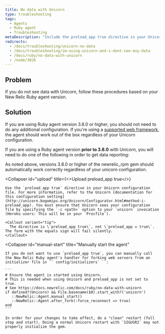 ```yaml
---
title: No data with Unicorn
type: troubleshooting
tags:
  - Agents
  - Ruby agent
  - Troubleshooting
metaDescription: "Include the preload_app true directive in your Unicorn configuration for New Relic''s Ruby agent, and then do a clean stop and restart."
redirects:
  - /docs/troubleshooting/unicorn-no-data
  - /docs/troubleshooting/im-using-unicorn-and-i-dont-see-any-data
  - /docs/ruby/no-data-with-unicorn
  - /node/3026
---
```


## Problem

If you do not see data with Unicorn, follow these procedures based on your New Relic Ruby agent version.

## Solution

If you are using Ruby agent version 3.8.0 or higher, you should not need to do any additional configuration. If you're using a [supported web framework](/docs/ruby/supported-frameworks), the agent should work out of the box regardless of your Unicorn configuration.

If you are using a Ruby agent version **prior to 3.8.0** with Unicorn, you will need to do one of the following in order to get data reporting:

<CollapserGroup>
  <Collapser
    id="upgrade"
    title="Upgrade to newrelic_rpm 3.8.0 or higher"
  >
    As noted above, versions 3.8.0 or higher of the newrelic_rpm gem should automatically work correctly regardless of your unicorn configuration.
  </Collapser>

  <Collapser
    id="upload"
    title={<>Upload <InlineCode>preload_app true</InlineCode></>}
  >
    Use the `preload_app true` directive in your Unicorn configuration file. For more information, refer to the Unicorn [documentation for this configuration setting](http://unicorn.bogomips.org/Unicorn/Configurator.html#method-i-preload_app). You must ensure that Unicorn sees your configuration file by specifying the `-c <path>` option to your `unicorn` invocation (Heroku users: This will be in your `Procfile`).

    <Callout variant="tip">
      The directive is \`preload_app true\`, not \`preload_app = true\`. The form with the equals sign will fail silently.
    </Callout>
  </Collapser>

  <Collapser
    id="manual-start"
    title="Manually start the agent"
  >
    If you do not want to use `preload_app true`, you can manually call the New Relic Ruby agent's handler for forking web servers from an initializer file in `` config/initializers` ``:

    ```
    # Ensure the agent is started using Unicorn.
    # This is needed when using Unicorn and preload_app is not set to true.
    # See https://docs.newrelic.com/docs/ruby/no-data-with-unicorn 
    if defined?(Unicorn) && File.basename($0).start_with?('unicorn') 
       ::NewRelic::Agent.manual_start() 
       ::NewRelic::Agent.after_fork(:force_reconnect => true) 
    end
    ```

    In order for your changes to take effect, do a "clean" restart (full stop and start). Doing a normal Unicorn restart with `SIGUSR2` may not properly initialize the gem.
  </Collapser>
</CollapserGroup>

